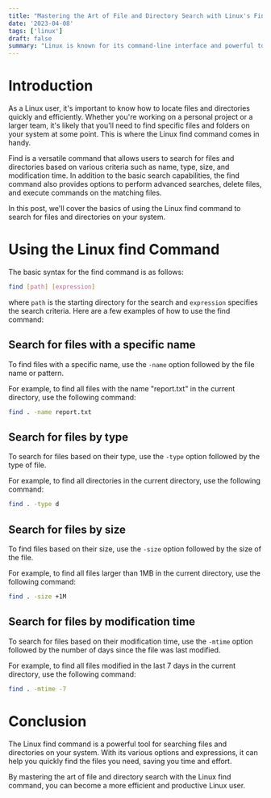 ```yaml
---
title: "Mastering the Art of File and Directory Search with Linux's Find Command"
date: '2023-04-08'
tags: ['linux']
draft: false
summary: "Linux is known for its command-line interface and powerful tools that help users perform various tasks efficiently. One such tool is the 'find' command, which lets users search for files and directories with ease. While the command might seem a bit intimidating at first, it can save users a lot of time and effort in finding files and directories scattered across the system. In this blog post, we will guide you through the basics of using the Linux find command and its various options."
---
```


# Introduction

As a Linux user, it's important to know how to locate files and directories quickly and efficiently. Whether you're working on a personal project or a larger team, it's likely that you'll need to find specific files and folders on your system at some point. This is where the Linux find command comes in handy.

Find is a versatile command that allows users to search for files and directories based on various criteria such as name, type, size, and modification time. In addition to the basic search capabilities, the find command also provides options to perform advanced searches, delete files, and execute commands on the matching files.

In this post, we'll cover the basics of using the Linux find command to search for files and directories on your system.

# Using the Linux find Command

The basic syntax for the find command is as follows:

```bash
find [path] [expression]
```

where `path` is the starting directory for the search and `expression` specifies the search criteria. Here are a few examples of how to use the find command:

## Search for files with a specific name

To find files with a specific name, use the `-name` option followed by the file name or pattern.

For example, to find all files with the name "report.txt" in the current directory, use the following command:

```bash
find . -name report.txt
```

## Search for files by type

To search for files based on their type, use the `-type` option followed by the type of file.

For example, to find all directories in the current directory, use the following command:

```bash
find . -type d
```

## Search for files by size

To find files based on their size, use the `-size` option followed by the size of the file.

For example, to find all files larger than 1MB in the current directory, use the following command:

```bash
find . -size +1M
```

## Search for files by modification time

To search for files based on their modification time, use the `-mtime` option followed by the number of days since the file was last modified.

For example, to find all files modified in the last 7 days in the current directory, use the following command:

```bash
find . -mtime -7
```

# Conclusion

The Linux find command is a powerful tool for searching files and directories on your system. With its various options and expressions, it can help you quickly find the files you need, saving you time and effort.

By mastering the art of file and directory search with the Linux find command, you can become a more efficient and productive Linux user.

